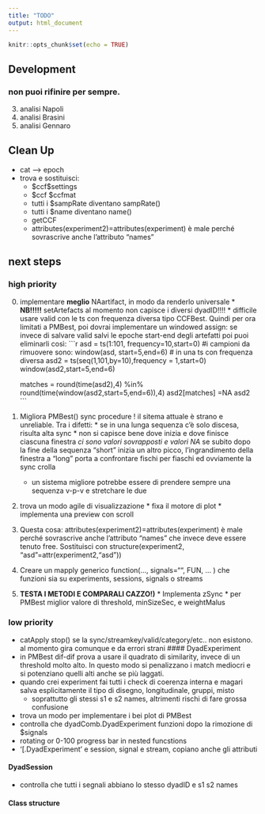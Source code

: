 ```yaml
---
title: "TODO"
output: html_document
---
```


```r
knitr::opts_chunk$set(echo = TRUE)
```
## Development 
### non puoi rifinire per sempre.
    
    
  3) analisi Napoli
  4) analisi Brasini
  5) analisi Gennaro



## Clean Up
  * cat --> epoch
  * trova e sostituisci:
    * $ccf\$settings
    * $ccf $ccfmat 
    * tutti i $sampRate diventano sampRate()
    * tutti i $name diventano name()
    * getCCF
    * attributes(experiment2)=attributes(experiment) è male perché sovrascrive anche l'attributo "names"

## next steps
### high priority
  0) implementare **meglio** NAartifact, in modo da renderlo universale
    * **NB!!!!!** setArtefacts al momento non capisce i diversi dyadID!!!!
    * difficile usare valid con le ts con frequenza diversa tipo CCFBest. Quindi per ora limitati a PMBest, poi dovrai implementare un windowed assign: se invece di salvare valid salvi le epoche start-end degli artefatti poi puoi eliminarli così:
    ```r
      asd = ts(1:101, frequency=10,start=0)
      #i campioni da rimuovere sono:
      window(asd, start=5,end=6)
      # in una ts con frequenza diversa
      asd2 = ts(seq(1,101,by=10),frequency = 1,start=0)
      window(asd2,start=5,end=6)
      
      matches = round(time(asd2),4) %in% round(time(window(asd2,start=5,end=6)),4) 
      asd2[matches] =NA
      asd2
    ```
  0) Migliora PMBest() sync procedure ! il sitema attuale è strano e unreliable. Tra i difetti:
          * se in una lunga sequenza c'è solo discesa, risulta alta sync
          * non si capisce bene dove inizia e dove finisce ciascuna finestra
          *ci sono valori sovrapposti e valori NA
          * se subito dopo la fine della sequenza "short" inizia un altro picco, l'ingrandimento della finestra a "long" porta a confrontare fischi per fiaschi ed ovviamente la sync crolla
        * un sistema migliore potrebbe essere di prendere sempre una sequenza v-p-v e stretchare le due
  0) trova un modo agile di visualizzazione
    * fixa il motore di plot
    * implementa una preview con scroll
  1) Questa cosa: attributes(experiment2)=attributes(experiment) è male perché sovrascrive anche l'attributo "names"  che invece deve essere tenuto free. Sostituisci con structure(experiment2, "asd"=attr(experiment2,"asd"))
  1) Creare un mapply generico function(…, signals="", FUN, … ) che funzioni sia su experiments, sessions, signals o streams
  1) **TESTA I METODI E COMPARALI CAZZO!)**
    * Implementa zSync
    * per PMBest miglior valore di threshold, minSizeSec, e weightMalus
    


### low priority
* catApply stop() se la sync/streamkey/valid/category/etc.. non esistono. al momento gira comunque e da errori strani
#### DyadExperiment
* in PMBest dif-dif prova a usare il quadrato di similarity, invece di un threshold molto alto. In questo modo si penalizzano i match mediocri e si potenziano quelli alti anche se più laggati.
* quando crei experiment fai tutti i check di coerenza interna e magari salva esplicitamente il tipo di disegno, longitudinale, gruppi, misto
  * soprattutto gli stessi s1 e s2 names, altrimenti rischi di fare grossa confusione
* trova un modo per implementare i bei plot di PMBest  
* controlla che dyadComb.DyadExperiment funzioni dopo la rimozione di $signals
* rotating or 0-100 progress bar in nested funcstions
* '[.DyadExperiment' e session, signal e stream, copiano anche gli attributi

#### DyadSession
* controlla che tutti i segnali abbiano lo stesso dyadID e s1 s2 names

#### Class structure



<!-- This is an R Markdown document. Markdown is a simple formatting syntax for authoring HTML, PDF, and MS Word documents. For more details on using R Markdown see <http://rmarkdown.rstudio.com>. -->

<!-- When you click the **Knit** button a document will be generated that includes both content as well as the output of any embedded R code chunks within the document. You can embed an R code chunk like this: -->

<!-- ```{r cars} -->
<!-- summary(cars) -->
<!-- ``` -->

<!-- ## Including Plots -->

<!-- You can also embed plots, for example: -->

<!-- ```{r pressure, echo=FALSE} -->
<!-- plot(pressure) -->
<!-- ``` -->

<!-- Note that the `echo = FALSE` parameter was added to the code chunk to prevent printing of the R code that generated the plot. -->
